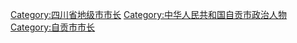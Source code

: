 [[Category:四川省地级市市长|Category:四川省地级市市长]]
[[Category:中华人民共和国自贡市政治人物|Category:中华人民共和国自贡市政治人物]]
[[Category:自贡市市长|Category:自贡市市长]]